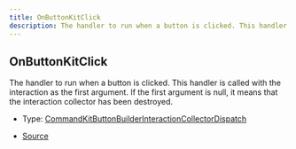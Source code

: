 ```yaml
---
title: OnButtonKitClick
description: The handler to run when a button is clicked. This handler is called with the interaction as the first argument. If the first argument is null, it means that the interaction collector has been destroyed.
---
```


## OnButtonKitClick

The handler to run when a button is clicked. This handler is called with the interaction as the first argument.
If the first argument is null, it means that the interaction collector has been destroyed.

- Type: [CommandKitButtonBuilderInteractionCollectorDispatch](/docs/api-reference/types/CommandKitButtonBuilderInteractionCollectorDispatch)

- [Source](https://github.com/underctrl-io/commandkit/blob/83ef44f10b86e30835e8636786e5222cac412af9/packages/commandkit/src/components/v1/button/ButtonKit.ts#L26)